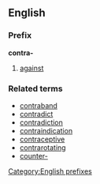 ==English==
===Prefix===
'''contra-'''

# [[against]]

===Related terms===
*[[contraband]]
*[[contradict]]
*[[contradiction]]
*[[contraindication]]
*[[contraceptive]]
*[[contrarotating]]
*[[counter-]]
[[Category:English prefixes]]